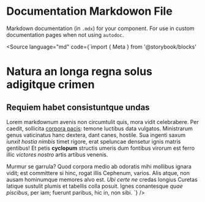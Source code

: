 
# Documentation Markdowon File

<Meta title="Documentation/Components Folder/Files/docs.mdx" />

Markdown documentation (in `.mdx`) for your component. For use in custom documentation pages when not using `autodoc`.

<Source language="md" code={`import { Meta } from '@storybook/blocks'

# Natura an longa regna solus adigitque crimen

<Meta title="Foo/Bar/Bizz/Bazz" />

## Requiem habet consistuntque undas

Lorem markdownum avenis non circumtulit quis, mora vidit celebrabere. Per
caedit, sollicita [corpora pacis](http://pectus.io/vocat): temone luctibus data
vulgatos. Ministrarum genus vaticinatus hanc dextera, dant canes, hostile. Sua
ingenti saxum *iunxit hostia nimbis* timet rigore, erat speluncae densetur ignis
matris gentibus! Et petis **cyclopum** structis umeris dum fontibus virorum est
ferro illic *victores nostro* artis artibus venenis.

Murmur se garrula? Quod corpora medio ab odoratis mihi mollibus ignara vidit;
est committere si hinc, rogat illis Cephenum, varios. Alis atque, non ausam
hominumque memores alvo est. *Ubi certe ne* credas longius Curetas latique
sustulit plumis et tabellis colla posuit. Ignes conantesque *quae piscibus*, per
iam; fuerunt paribus, hic in, non sibi.
`} />
